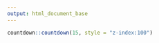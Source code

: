 ```yaml
---
output: html_document_base
---
```


```r
countdown::countdown(15, style = "z-index:100")
```